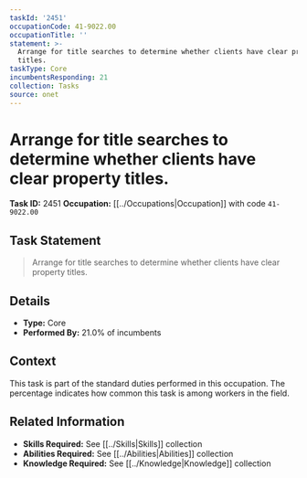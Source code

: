 ```yaml
---
taskId: '2451'
occupationCode: 41-9022.00
occupationTitle: ''
statement: >-
  Arrange for title searches to determine whether clients have clear property
  titles.
taskType: Core
incumbentsResponding: 21
collection: Tasks
source: onet
---
```

# Arrange for title searches to determine whether clients have clear property titles.

**Task ID:** 2451
**Occupation:** [[../Occupations|Occupation]] with code `41-9022.00`

## Task Statement

> Arrange for title searches to determine whether clients have clear property titles.

## Details

- **Type:** Core
- **Performed By:** 21.0% of incumbents

## Context

This task is part of the standard duties performed in this occupation. The percentage indicates how common this task is among workers in the field.

## Related Information

- **Skills Required:** See [[../Skills|Skills]] collection
- **Abilities Required:** See [[../Abilities|Abilities]] collection
- **Knowledge Required:** See [[../Knowledge|Knowledge]] collection
